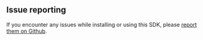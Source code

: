 ## Issue reporting

If you encounter any issues while installing or using this SDK, please [report them on Github](https://github.com/blnkfinance/blnk/issues).
